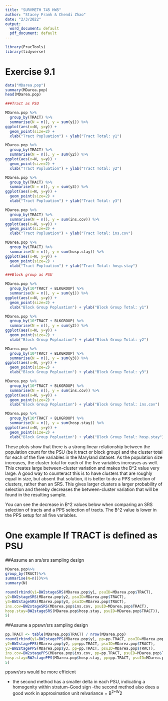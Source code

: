 ```yaml
---
title: "SURVMETH 745 HW5"
author: "Stacey Frank & Chendi Zhao"
date: "2/3/2022"
output:
  word_document: default
  pdf_document: default
---
```


```r
library(PracTools)
library(tidyverse)
```

# Exercise 9.1

```r
data("MDarea.pop")
summary(MDarea.pop)
head(MDarea.pop)
```


```r
###Tract as PSU

MDarea.pop %>%
  group_by(TRACT) %>%
  summarise(N = n(), y = sum(y1)) %>%
ggplot(aes(x=N, y=y)) +
  geom_point(size=2) +
  xlab("Tract Popluation") + ylab("Tract Total: y1")

MDarea.pop %>%
  group_by(TRACT) %>%
  summarise(N = n(), y = sum(y2)) %>%
ggplot(aes(x=N, y=y)) +
  geom_point(size=2) +
  xlab("Tract Popluation") + ylab("Tract Total: y2")

MDarea.pop %>%
  group_by(TRACT) %>%
  summarise(N = n(), y = sum(y3)) %>%
ggplot(aes(x=N, y=y)) +
  geom_point(size=2) +
  xlab("Tract Popluation") + ylab("Tract Total: y3")

MDarea.pop %>%
  group_by(TRACT) %>%
  summarise(N = n(), y = sum(ins.cov)) %>%
ggplot(aes(x=N, y=y)) +
  geom_point(size=2) +
  xlab("Tract Popluation") + ylab("Tract Total: ins.cov")

MDarea.pop %>%
  group_by(TRACT) %>%
  summarise(N = n(), y = sum(hosp.stay)) %>%
ggplot(aes(x=N, y=y)) +
  geom_point(size=2) +
  xlab("Tract Popluation") + ylab("Tract Total: hosp.stay")

```


```r

###Block group as PSU

MDarea.pop %>%
  group_by(10*TRACT + BLKGROUP) %>%
  summarise(N = n(), y = sum(y1)) %>%
ggplot(aes(x=N, y=y)) +
  geom_point(size=2) +
  xlab("Block Group Popluation") + ylab("Block Group Total: y1")

MDarea.pop %>%
  group_by(10*TRACT + BLKGROUP) %>%
  summarise(N = n(), y = sum(y2)) %>%
ggplot(aes(x=N, y=y)) +
  geom_point(size=2) +
  xlab("Block Group Popluation") + ylab("Block Group Total: y2")

MDarea.pop %>%
  group_by(10*TRACT + BLKGROUP) %>%
  summarise(N = n(), y = sum(y3)) %>%
ggplot(aes(x=N, y=y)) +
  geom_point(size=2) +
  xlab("Block Group Popluation") + ylab("Block Group Total: y3")

MDarea.pop %>%
  group_by(10*TRACT + BLKGROUP) %>%
  summarise(N = n(), y = sum(ins.cov)) %>%
ggplot(aes(x=N, y=y)) +
  geom_point(size=2) +
  xlab("Block Group Popluation") + ylab("Block Group Total: ins.cov")

MDarea.pop %>%
  group_by(10*TRACT + BLKGROUP) %>%
  summarise(N = n(), y = sum(hosp.stay)) %>%
ggplot(aes(x=N, y=y)) +
  geom_point(size=2) +
  xlab("Block Group Popluation") + ylab("Block Group Total: hosp.stay")

```

These plots show that there is a strong linear relationship between the population count for the PSU (be it tract or block group) and the cluster total for each of the five variables in the Maryland dataset. As the population size increases, the cluster total for each of the five variables increases as well. This creates large between-cluster variation and makes the B^2 value very large. A good way to counteract this is to have clusters that are roughly equal in size, but absent that solution, it is better to do a PPS selection of clusters, rather than an SRS. This gives larger clusters a larger probability of selection and thereby decreases the between-cluster variation that will be found in the resulting sample.

You can see the decrease in B^2 values below when comparing an SRS selection of tracts and a PPS selection of tracts. The B^2 value is lower in the PPS setup for all five variables. 


# One example If TRACT is defined as PSU
##Assume an srs/srs sampling design
```r

MDarea.pop%>%
group_by(TRACT)%>%
summarise(N=n())%>%
summary(N)

round(rbind(y1=BW2stageSRS(MDarea.pop$y1, psuID=MDarea.pop$TRACT),
y2=BW2stageSRS(MDarea.pop$y2, psuID=MDarea.pop$TRACT),
y3=BW2stageSRS(MDarea.pop$y3, psuID=MDarea.pop$TRACT),
ins.cov=BW2stageSRS(MDarea.pop$ins.cov, psuID=MDarea.pop$TRACT),
hosp.stay=BW2stageSRS(MDarea.pop$hosp.stay, psuID=MDarea.pop$TRACT)),
5)
```

##Assume a ppswr/srs sampling design

```r
pp.TRACT <- table(MDarea.pop$TRACT) / nrow(MDarea.pop)
round(rbind(y1=BW2stagePPS(MDarea.pop$y1, pp=pp.TRACT, psuID=MDarea.pop$TRACT),
y2=BW2stagePPS(MDarea.pop$y2, pp=pp.TRACT, psuID=MDarea.pop$TRACT),
y3=BW2stagePPS(MDarea.pop$y3, pp=pp.TRACT, psuID=MDarea.pop$TRACT),
ins.cov=BW2stagePPS(MDarea.pop$ins.cov, pp=pp.TRACT, psuID=MDarea.pop$TRACT),
hosp.stay=BW2stagePPS(MDarea.pop$hosp.stay, pp=pp.TRACT, psuID=MDarea.pop$TRACT)),
5)
```

ppswr/srs would be more efficient

- the second method has a smaller delta in each PSU, indicating a homogenity within stratum--Good sign
-the second method also does a good work in approximation unit relvariance = B^2+W^2
